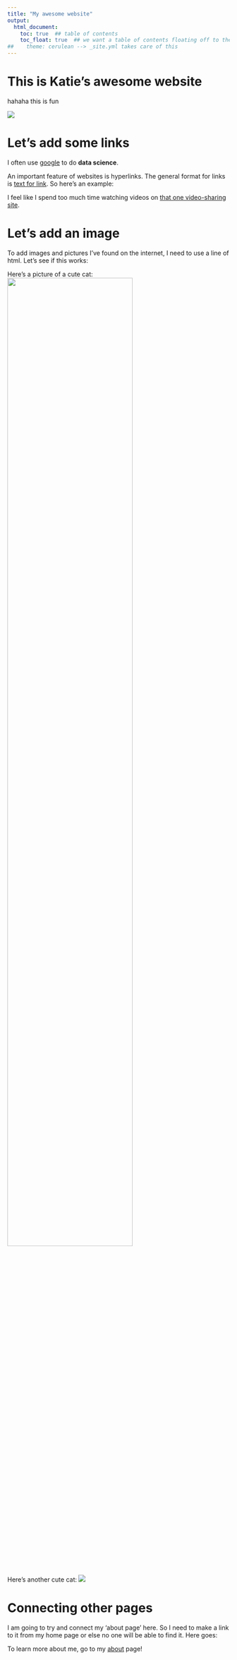 ```yaml
---
title: "My awesome website"
output: 
  html_document:
    toc: true  ## table of contents 
    toc_float: true  ## we want a table of contents floating off to the side
##    theme: cerulean --> _site.yml takes care of this 
---
```


# This is Katie's awesome website  
hahaha this is fun 

![](https://media.giphy.com/media/drXGoW1iudhKw/giphy.gif)

# Let's add some links 

I often use [google](https://google.com) to do **data science**. 

An important feature of websites is hyperlinks. The general format for links is [text for link](address.of.link). So here's an example: 

I feel like I spend too much time watching videos on [that one video-sharing site](https://youtube.com). 

# Let's add an image

To add images and pictures I've found on the internet, I need to use a line of html. Let's see if this works: 

Here's a picture of a cute cat: <img src="images/image.jpg" style="width:75%">

Here's another cute cat: ![](images/image2.jpg)

# Connecting other pages 

I am going to try and connect my 'about page' here. So I need to make a link to it from my home page or else no one will be able to find it. Here goes: 

To learn more about me, go to my [about](about.html) page! 

